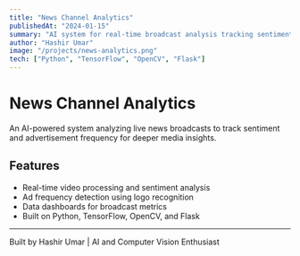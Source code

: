 ```yaml
---
title: "News Channel Analytics"
publishedAt: "2024-01-15"
summary: "AI system for real-time broadcast analysis tracking sentiment and ad frequency."
author: "Hashir Umar"
image: "/projects/news-analytics.png"
tech: ["Python", "TensorFlow", "OpenCV", "Flask"]
---
```


# News Channel Analytics

An AI-powered system analyzing live news broadcasts to track sentiment and advertisement frequency for deeper media insights.

## Features

- Real-time video processing and sentiment analysis
- Ad frequency detection using logo recognition
- Data dashboards for broadcast metrics
- Built on Python, TensorFlow, OpenCV, and Flask

---

Built by Hashir Umar | AI and Computer Vision Enthusiast
